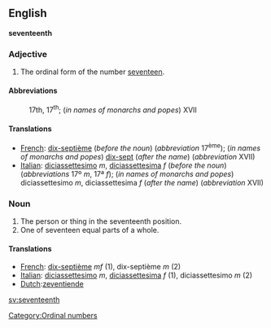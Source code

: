 ==English==
'''seventeenth'''

===Adjective===

# The ordinal form of the number [[seventeen]].

====Abbreviations====
:17th, 17<sup>th</sup>; (''in names of monarchs and popes'') XVII

====Translations====

*[[French]]: [[dix-septième]] (''before the noun'') (''abbreviation'' 17<sup>ème</sup>); (''in names of monarchs and popes'') [[dix-sept]] (''after the name'') (''abbreviation'' XVII)
*[[Italian]]: [[diciassettesimo]] ''m'', [[diciassettesima]] ''f'' (''before the noun'') (''abbreviations'' 17º ''m'', 17ª ''f''); (''in names of monarchs and popes'') diciassettesimo ''m'', diciassettesima ''f'' (''after the name'') (''abbreviation'' XVII)

===Noun===

#The person or thing in the seventeenth position.
#One of seventeen equal parts of a whole.

====Translations====

*[[French]]: [[dix-septième]] ''mf'' (1), dix-septième ''m'' (2)
*[[Italian]]: [[diciassettesimo]] ''m'', [[diciassettesima]] ''f'' (1), diciassettesimo ''m'' (2)
*[[Dutch]]:[[zeventiende]]

[[Category:Ordinal numbers]]

[[sv:seventeenth]]